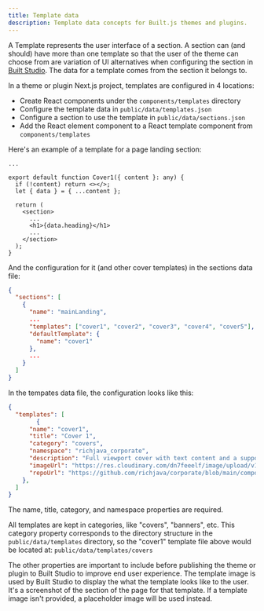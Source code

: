 ```yaml
---
title: Template data
description: Template data concepts for Built.js themes and plugins.
---
```


A Template represents the user interface of a section. A section can (and should) have more than one template so that the user of the theme can choose from are variation of UI alternatives when configuring the section in [Built Studio](/built-studio). The data for a template comes from the section it belongs to.

In a theme or plugin Next.js project, templates are configured in 4 locations: 
- Create React components under the ```components/templates``` directory
- Configure the template data in ```public/data/templates.json```
- Configure a section to use the template in ```public/data/sections.json```
- Add the React element component to a React template component from ```components/templates```

Here's an example of a template for a page landing section:

```tsx title="components/templates/covers/cover1.tsx" copy
...

export default function Cover1({ content }: any) {
  if (!content) return <></>;
  let { data } = { ...content };

  return (
    <section>
      ...
      <h1>{data.heading}</h1>
      ...
    </section>
  );
}
```

And the configuration for it (and other cover templates) in the sections data file:

```json title="public/data/sections.json" copy
{
  "sections": [
    {
      "name": "mainLanding",
      ...
      "templates": ["cover1", "cover2", "cover3", "cover4", "cover5"],
      "defaultTemplate": {
        "name": "cover1"
      },
      ...
    }
  ]
}
```

In the tempates data file, the configuration looks like this:

```json title="public/data/templates.json" copy
{
  "templates": [
        {
      "name": "cover1",
      "title": "Cover 1",
      "category": "covers",
      "namespace": "richjava_corporate",
      "description": "Full viewport cover with text content and a supporting image.",
      "imageUrl": "https://res.cloudinary.com/dn7feeelf/image/upload/v1725878863/cover1_mzktvz.png",
      "repoUrl": "https://github.com/richjava/corporate/blob/main/components/templates/covers/cover1.tsx"
    },
  ]
}
```

The name, title, category, and namespace properties are required. 

All templates are kept in categories, like "covers", "banners", etc. This category property corresponds to the directory structure in the ```public/data/templates``` directory, so the "cover1" template file above would be located at: ```public/data/templates/covers```

The other properties are important to include before publishing the theme or plugin to Built Studio to improve end user experience. The template image is used by Built Studio to display the what the template looks like to the user. It's a screenshot of the section of the page for that template. If a template image isn't provided, a placeholder image will be used instead.